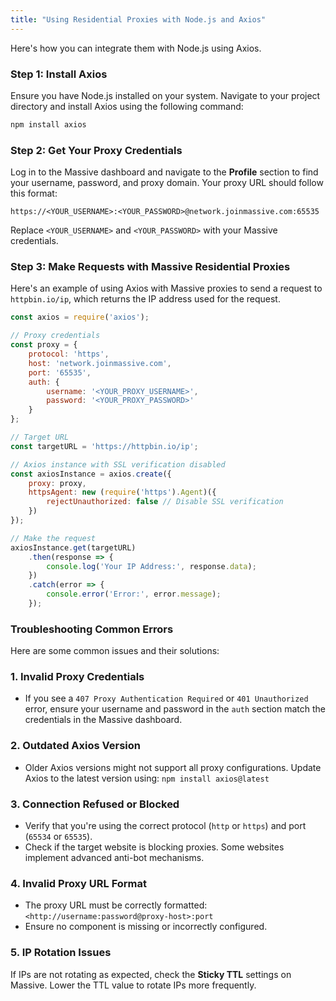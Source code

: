 ```yaml
---
title: "Using Residential Proxies with Node.js and Axios"
---
```


Here's how you can integrate them with Node.js using Axios.

### Step 1: Install Axios

Ensure you have Node.js installed on your system. Navigate to your project directory and install Axios using the following command:

```bash
npm install axios
```

### Step 2: Get Your Proxy Credentials

Log in to the Massive dashboard and navigate to the **Profile** section to find your username, password, and proxy domain. Your proxy URL should follow this format:

```
https://<YOUR_USERNAME>:<YOUR_PASSWORD>@network.joinmassive.com:65535
```

Replace `<YOUR_USERNAME>` and `<YOUR_PASSWORD>` with your Massive credentials.

### Step 3: Make Requests with Massive Residential Proxies

Here's an example of using Axios with Massive proxies to send a request to `httpbin.io/ip`, which returns the IP address used for the request.

```javascript
const axios = require('axios');

// Proxy credentials
const proxy = {
    protocol: 'https',
    host: 'network.joinmassive.com',
    port: '65535',
    auth: {
        username: '<YOUR_PROXY_USERNAME>',
        password: '<YOUR_PROXY_PASSWORD>'
    }
};

// Target URL
const targetURL = 'https://httpbin.io/ip';

// Axios instance with SSL verification disabled
const axiosInstance = axios.create({
    proxy: proxy,
    httpsAgent: new (require('https').Agent)({
        rejectUnauthorized: false // Disable SSL verification
    })
});

// Make the request
axiosInstance.get(targetURL)
    .then(response => {
        console.log('Your IP Address:', response.data);
    })
    .catch(error => {
        console.error('Error:', error.message);
    });
```

### Troubleshooting Common Errors

Here are some common issues and their solutions:

### 1. Invalid Proxy Credentials

- If you see a `407 Proxy Authentication Required` or `401 Unauthorized` error, ensure your username and password in the `auth` section match the credentials in the Massive dashboard.

### 2. Outdated Axios Version

- Older Axios versions might not support all proxy configurations. Update Axios to the latest version using: `npm install axios@latest`

### 3. Connection Refused or Blocked

- Verify that you're using the correct protocol (`http` or `https`) and port (`65534` or `65535`).
- Check if the target website is blocking proxies. Some websites implement advanced anti-bot mechanisms.

### 4. Invalid Proxy URL Format

- The proxy URL must be correctly formatted: `<http://username:password@proxy-host>:port`
- Ensure no component is missing or incorrectly configured.

### 5. IP Rotation Issues

If IPs are not rotating as expected, check the **Sticky TTL** settings on Massive. Lower the TTL value to rotate IPs more frequently.
